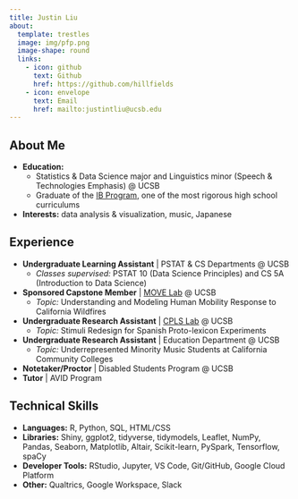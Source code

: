 ```yaml
---
title: Justin Liu
about:
  template: trestles
  image: img/pfp.png
  image-shape: round
  links:
    - icon: github
      text: Github
      href: https://github.com/hillfields
    - icon: envelope
      text: Email
      href: mailto:justintliu@ucsb.edu
---
```


## About Me

-   **Education:**
    -   Statistics & Data Science major and Linguistics minor (Speech & Technologies Emphasis) \@ UCSB
    -   Graduate of the [IB Program](https://www.ibo.org/programmes/diploma-programme/), one of the most rigorous high school curriculums
-   **Interests:** data analysis & visualization, music, Japanese

## Experience

-   **Undergraduate Learning Assistant** \| PSTAT & CS Departments \@ UCSB
    -   *Classes supervised:* PSTAT 10 (Data Science Principles) and CS 5A (Introduction to Data Science)
-   **Sponsored Capstone Member** \| [MOVE Lab](http://move.geog.ucsb.edu/) \@ UCSB
    -   *Topic:* Understanding and Modeling Human Mobility Response to California Wildfires
-   **Undergraduate Research Assistant** \| [CPLS Lab](https://ucsb-cpls-lab.github.io/) \@ UCSB
    -   *Topic:* Stimuli Redesign for Spanish Proto-lexicon Experiments
-   **Undergraduate Research Assistant** \| Education Department \@ UCSB
    -   *Topic:* Underrepresented Minority Music Students at California Community Colleges
-   **Notetaker/Proctor** \| Disabled Students Program \@ UCSB
-   **Tutor** \| AVID Program

## Technical Skills

-   **Languages:** R, Python, SQL, HTML/CSS
-   **Libraries:** Shiny, ggplot2, tidyverse, tidymodels, Leaflet, NumPy, Pandas, Seaborn, Matplotlib, Altair, Scikit-learn, PySpark, Tensorflow, spaCy
-   **Developer Tools:** RStudio, Jupyter, VS Code, Git/GitHub, Google Cloud Platform
-   **Other:** Qualtrics, Google Workspace, Slack
